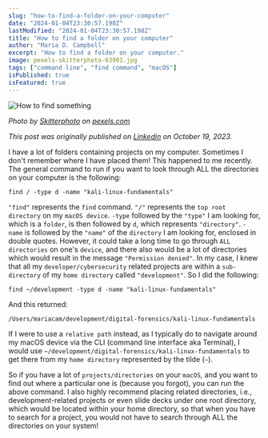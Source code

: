 ```yaml
---
slug: "how-to-find-a-folder-on-your-computer"
date: "2024-01-04T23:30:57.198Z"
lastModified: "2024-01-04T23:30:57.198Z"
title: "How to find a folder on your computer"
author: "Maria D. Campbell"
excerpt: "How to find a folder on your computer."
image: pexels-skitterphoto-63901.jpg
tags: ["command line", "find command", "macOS"]
isPublished: true
isFeatured: true
---
```


![How to find something](pexels-skitterphoto-63901.jpg)

*Photo by [Skitterphoto](https://www.pexels.com/@skitterphoto/) on [pexels.com](https://www.pexels.com/photo/black-binocular-on-round-device-63901/)*

*This post was originally published on [Linkedin](https://www.linkedin.com/pulse/how-find-folder-your-computer-maria-campbell-0fove/?trackingId=W1MgENojTX2AMi9x3zWXTg%3D%3D) on October 19, 2023.*

I have a lot of folders containing projects on my computer. Sometimes I don't remember where I have placed them! This happened to me recently. The general command to run if you want to look through ALL the directories on your computer is the following:

```shell
find / -type d -name "kali-linux-fundamentals"
```

`"find"` represents the `find` command. `"/"` represents the `top root directory` on my `macOS device`. `-type` followed by the `"type"` I am looking for, which is a `folder`, is then followed by `d`, which represents `"directory"`. `-name` is followed by the `"name"` of the `directory` I am looking for, enclosed in double quotes. However, it could take a long time to go through `ALL directories` on one's `device`, and there also would be a lot of directories which would result in the message `"Permission denied"`. In my case, I knew that all my `developer/cybersecurity` related projects are within a `sub-directory` of my `home directory` called `"development"`. So I did the following:

```shell
find ~/development -type d -name "kali-linux-fundamentals"
```

And this returned:

```shell
/Users/mariacam/development/digital-forensics/kali-linux-fundamentals
```

If I were to use a `relative path` instead, as I typically do to navigate around my macOS device via the CLI (command line interface aka Terminal), I would use `~/development/digital-forensics/kali-linux-fundamentals` to get there from my `home directory` represented by the tilde (`~`).

So if you have a lot of `projects/directories` on your `macOS`, and you want to find out where a particular one is (because you forgot), you can run the above command. I also highly recommend placing related directories, i.e., development-related projects or even slide decks under one root directory, which would be located within your home directory, so that when you have to search for a project, you would not have to search through ALL the directories on your system! 
